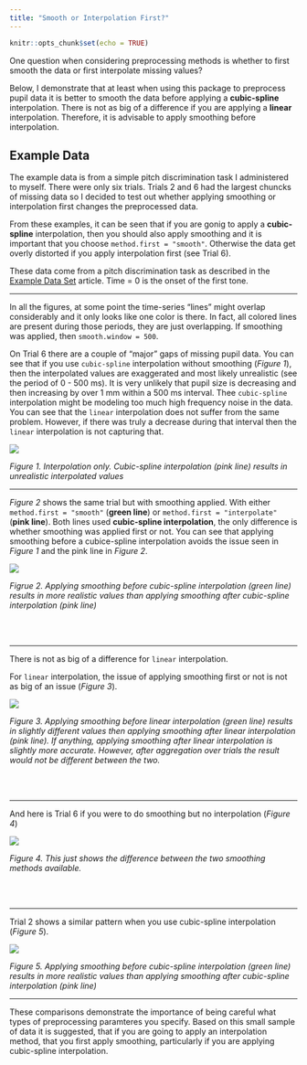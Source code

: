 ```yaml
---
title: "Smooth or Interpolation First?"
---
```


```r
knitr::opts_chunk$set(echo = TRUE)
```

One question when considering preprocessing methods is whether to first smooth the data or first interpolate missing values? 

Below, I demonstrate that at least when using this package to preprocess pupil data it is better to smooth the data before applying a **cubic-spline** interpolation. There is not as big of a difference if you are applying a **linear** interpolation. Therefore, it is advisable to apply smoothing before interpolation.

## Example Data

The example data is from a simple pitch discrimination task I administered to myself. There were only six trials. Trials 2 and 6 had the largest chuncks of missing data so I decided to test out whether applying smoothing or interpolation first changes the preprocessed data.

From these examples, it can be seen that if you are gonig to apply a **cubic-spline** interpolation, then you should also apply smoothing and it is important that you choose `method.first = "smooth"`. Otherwise the data get overly distorted if you apply interpolation first (see Trial 6).

These data come from a pitch discrimination task as described in the [Example Data Set](https://dr-jt.github.io/pupillometry/articles/Example%20Data%20Set.html) article. Time = 0 is the onset of the first tone.

********

In all the figures, at some point the time-series "lines" might overlap considerably and it only looks like one color is there. In fact, all colored lines are present during those periods, they are just overlapping. If smoothing was applied, then `smooth.window = 500`.

On Trial 6 there are a couple of "major" gaps of missing pupil data. You can see that if you use `cubic-spline` interpolation without smoothing (*Figure 1*), then the interpolated values are exaggerated and most likely unrealistic (see the period of 0 - 500 ms). It is very unlikely that pupil size is decreasing and then increasing by over 1 mm within a 500 ms interval. Thee `cubic-spline` interpolation might be modeling too much high frequency noise in the data. You can see that the `linear` interpolation does not suffer from the same problem. However, if there was truly a decrease during that interval then the `linear` interpolation is not capturing that.

<img src="../reference/figures/Trial6-interpolation.type.png" align = "center" />

*Figure 1. Interpolation only. Cubic-spline interpolation (pink line) results in unrealistic interpolated values*

********

*Figure 2* shows the same trial but with smoothing applied. With either `method.first = "smooth"` (**green line**) or `method.first = "interpolate"` (**pink line**). Both lines used **cubic-spline interpolation**, the only difference is whether smoothing was applied first or not. You can see that applying smoothing before a cubice-spline interpolation avoids the issue seen in *Figure 1* and the pink line in *Figure 2*.

<img src="../reference/figures/Trial6--cubic-spline-hann.png" align = "center" />

*Figrue 2. Applying smoothing before cubic-spline interpolation (green line) results in more realistic values than applying smoothing after cubic-spline interpolation (pink line)*

<br><br>

********

There is not as big of a difference for `linear` interpolation. 

For `linear` interpolation, the issue of applying smoothing first or not is not as big of an issue (*Figure 3*).

<img src="../reference/figures/Trial6--linear-hann.png" align = "center" />

*Figure 3. Applying smoothing before linear interpolation (green line) results in slightly different values then applying smoothing after linear interpolation (pink line). If anything, applying smoothing after linear interpolation is slightly more accurate. However, after aggregation over trials the result would not be different between the two.*

<br><br>

********

And here is Trial 6 if you were to do smoothing but no interpolation (*Figure 4*)

<img src="../reference/figures/Trial6-smooth.type.png" align = "center" />

*Figure 4. This just shows the difference between the two smoothing methods available.*

<br><br>

********

Trial 2 shows a similar pattern when you use cubic-spline interpolation (*Figure 5*).

<img src="../reference/figures/Trial2--cubic-spline-hann.png" align = "center" />

*Figure 5. Applying smoothing before cubic-spline interpolation (green line) results in more realistic values than applying smoothing after cubic-spline interpolation (pink line)*

********

These comparisons demonstrate the importance of being careful what types of preprocessing paramteres you specify. Based on this small sample of data it is suggested, that if you are going to apply an interpolation method, that you first apply smoothing, particularly if you are applying cubic-spline interpolation.

